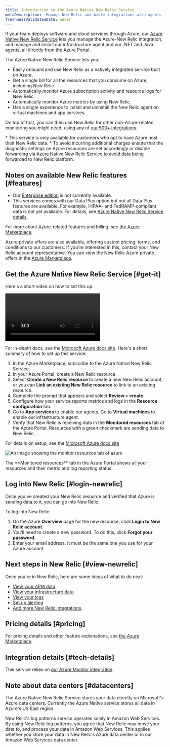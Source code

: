 ```yaml
---
title: Introduction to the Azure Native New Relic Service
metaDescription: 'Manage New Relic and Azure integrations with agents installed directly through the Azure Portal' 
freshnessValidatedDate: never
---
```


If your team deploys software and cloud services through Azure, our [Azure Native New Relic Service](https://azuremarketplace.microsoft.com/en-us/marketplace/apps/newrelicinc1635200720692.newrelic_liftr_payg) lets you manage the Azure-New Relic integration, and manage and install our infrastructure agent and our .NET and Java <InlinePopover type="apm"/> agents, all directly from the Azure Portal.

The Azure Native New Relic Service lets you:

* Easily onboard and use New Relic as a natively integrated service built on Azure.
* Get a single bill for all the resources that you consume on Azure, including New Relic.
* Automatically monitor Azure subscription activity and resource logs for New Relic.
* Automatically monitor Azure metrics by using New Relic.
* Use a single experience to install and uninstall the New Relic agent on virtual machines and app services.

On top of that, you can then use New Relic for other non-Azure-related monitoring you might need, using any of [our 500+ integrations](https://newrelic.com/instant-observability).

<Callout variant="important">
  * This service is only available for customers who opt to have Azure host their New Relic data. 
  * To avoid incurring additional charges ensure that the diagnostic settings on Azure resources are set accordingly or disable forwarding via Azure Native New Relic Service to avoid data being forwarded to New Relic platform. 
</Callout>

## Notes on available New Relic features [#features]

* Our [Enterprise edition](https://newrelic.com/pricing) is not currently available.
* This services comes with our Data Plus option but not all Data Plus features are available. For example, HIPAA- and FedRAMP-compliant data is not yet available. For details, see [Azure Native New Relic Service details](/docs/accounts/accounts-billing/new-relic-one-pricing-billing/data-ingest-billing/#azure-native-data-plus).

For more about Azure-related features and billing, see [the Azure Marketplace](https://azuremarketplace.microsoft.com/en-us/marketplace/apps/newrelicinc1635200720692.newrelic_liftr_payg).

Azure private offers are also available, offering custom pricing, terms, and conditions to our customers. If you're interested in this, contact your New Relic account representative. You can view the New Relic Azure private offers in the [Azure Marketplace](https://azuremarketplace.microsoft.com/en-us/marketplace/apps/newrelicinc-privateoffers.nr-privateoffers1?tab=Overview).

## Get the Azure Native New Relic Service [#get-it]

Here's a short video on how to set this up:

<Video
  id="48LHdqOMAsQ"
  type="youtube"
/>

For in-depth docs, see the [Microsoft Azure docs site](https://learn.microsoft.com/en-us/azure/partner-solutions/new-relic/new-relic-overview). Here's a short summary of how to set up this service:

1. In the Azure Marketplace, subscribe to the Azure Native New Relic Service.
2. In your Azure Portal, create a New Relic resource.
3. Select <DNT>**Create a New Relic resource**</DNT> to create a new New Relic account, or you can <DNT>**Link an existing New Relic resource**</DNT> to link to an existing resource.
4. Complete the prompt that appears and select <DNT>**Review + create**</DNT>.
5. Configure how your service reports metrics and logs in the <DNT>**Resource configuration**</DNT> tab.
6. Go to <DNT>**App services**</DNT> to enable our <InlinePopover type="apm"/> agents. Go to <DNT>**Virtual machines**</DNT> to enable our infrastructure agent.
7. Verify that New Relic is receiving data in the <DNT>**Monitored resources**</DNT> tab of the Azure Portal. Resources with a green checkmark are sending data to New Relic.

For details on setup, see the [Microsoft Azure docs site](https://learn.microsoft.com/en-us/azure/partner-solutions/new-relic/new-relic-overview)

<img
  title="monitor-resources"
  alt="An image showing the monitor resources tab of azure"
  src="/images/monitored-resources.webp"
/>

<figcaption>
  The <DNT>**Monitored resources**</DNT> tab in the Azure Portal shows all your resources and their metric and log reporting status.
</figcaption>

## Log into New Relic [#login-newrelic]

Once you've created your New Relic resource and verified that Azure is sending data to it, you can go into New Relic.

To log into New Relic:

1. On the Azure <DNT>**Overview**</DNT> page for the new resource, click <DNT>**Login to New Relic account**</DNT>.
2. You'll need to create a new password. To do this, click <DNT>**Forgot your password**</DNT>.
3. Enter your email address. It must be the same one you use for your Azure account.

## Next steps in New Relic [#view-newrelic]

Once you're in New Relic, here are some ideas of what to do next:

* [View your APM data](/docs/apm/apm-ui-pages/monitoring/apm-summary-page-view-transaction-apdex-usage-data)
* [View your infrastructure data](/docs/infrastructure/infrastructure-ui-pages/infra-hosts-ui-page)
* [View your logs](/docs/logs/ui-data/use-logs-ui)
* [Set up alerting](/docs/alerts-applied-intelligence/new-relic-alerts/get-started/your-first-nrql-condition)
* [Add more New Relic integrations](https://newrelic.com/instant-observability).

## Pricing details [#pricing]

For pricing details and other feature explanations, see [the Azure Marketplace](https://azuremarketplace.microsoft.com/en-us/marketplace/apps/newrelicinc1635200720692.newrelic_liftr_payg).

## Integration details [#tech-details]

This service relies on [our Azure Monitor integration](/docs/infrastructure/microsoft-azure-integrations/azure-integrations-list/azure-monitor).

## Note about data centers [#datacenters]

The Azure Native New Relic Service stores your data directly on Microsoft's Azure data centers. Currently the Azure Native service stores all data in Azure's US East region.

New Relic's log patterns service operates solely in Amazon Web Services. By using New Relic log patterns, you agree that New Relic may move your data to, and process your data in Amazon Web Services. This applies whether you store your data in New Relic's Azure data center or in our Amazon Web Services data center.
